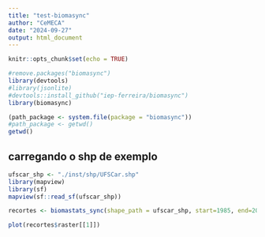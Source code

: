 ```yaml
---
title: "test-biomasync"
author: "CeMECA"
date: "2024-09-27"
output: html_document
---
```


```r
knitr::opts_chunk$set(echo = TRUE)
```

```r
#remove.packages("biomasync")
library(devtools)
#library(jsonlite)
#devtools::install_github("iep-ferreira/biomasync")
library(biomasync)
```

```r
(path_package <- system.file(package = "biomasync"))
#path_package <- getwd()
getwd()
```

## carregando o shp de exemplo

```r
ufscar_shp <- "./inst/shp/UFSCar.shp"
library(mapview)
library(sf)
mapview(sf::read_sf(ufscar_shp))
```

```r
recortes <- biomastats_sync(shape_path = ufscar_shp, start=1985, end=2020, export_folder_path = "./biblioteca-teste")
```

```r
plot(recortes$raster[[1]])
```

